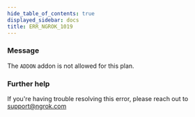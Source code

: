 ```yaml
---
hide_table_of_contents: true
displayed_sidebar: docs
title: ERR_NGROK_1019
---
```




### Message

The `ADDON` addon is not allowed for this plan.

<ErrorDetails error="err_ngrok_1019" />

### Further help

If you're having trouble resolving this error, please reach out to [support@ngrok.com](mailto:support@ngrok.com?subject=Help%20with%20ERR_NGROK_1019)
